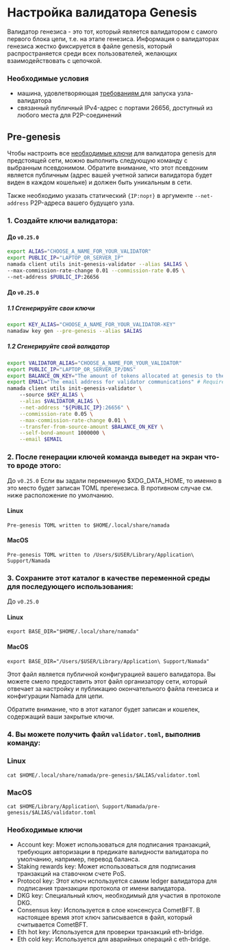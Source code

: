 
# Настройка валидатора Genesis

Валидатор генезиса  - это тот, который является валидатором с самого первого блока цепи, т.е. на этапе генезиса. Информация о валидаторах генезиса жестко фиксируется в файле genesis, который распространяется среди всех пользователей, желающих взаимодействовать с цепочкой.

### Необходимые условия

- машина, удовлетворяющая [требованиям ](../hardware.mdx)для запуска узла-валидатора
- связанный публичный IPv4-адрес с портами 26656, доступный из любого места для P2P-соединений

## Pre-genesis

Чтобы настроить все [необходимые ключи](#required-keys) для валидатора genesis для предстоящей сети, можно выполнить следующую команду с выбранным псевдонимом. Обратите внимание, что этот псевдоним является публичным (адрес вашей учетной записи валидатора будет виден в каждом кошельке) и должен быть уникальным в сети.

Также необходимо указать статический `{IP:порт}` в аргументе `--net-address` P2P-адреса вашего будущего узла.

### 1. Создайте ключи валидатора:

####  До `v0.25.0`
```bash copy
export ALIAS="CHOOSE_A_NAME_FOR_YOUR_VALIDATOR"
export PUBLIC_IP="LAPTOP_OR_SERVER_IP"
namada client utils init-genesis-validator --alias $ALIAS \
--max-commission-rate-change 0.01 --commission-rate 0.05 \
--net-address $PUBLIC_IP:26656
```

####  До `v0.25.0`

##### 1.1 Сгенерируйте свои ключи

``` bash
export KEY_ALIAS="CHOOSE_A_NAME_FOR_YOUR_VALIDATOR-KEY"
namadaw key gen --pre-genesis --alias $ALIAS
```
##### 1.2 Сгенерируйте свой валидатор

``` bash
export VALIDATOR_ALIAS="CHOOSE_A_NAME_FOR_YOUR_VALIDATOR"
export PUBLIC_IP="LAPTOP_OR_SERVER_IP/DNS"
export BALANCE_ON_KEY="The amount of tokens allocated at genesis to the key" # For testnets, usually 1000000000
export EMAIL="The email address for validator communications" # Required field, but can be a dummy email (although not recommended)
namada client utils init-genesis-validator \       
    --source $KEY_ALIAS \
    --alias $VALIDATOR_ALIAS \
    --net-address "${PUBLIC_IP}:26656" \
    --commission-rate 0.05 \
    --max-commission-rate-change 0.01 \
    --transfer-from-source-amount $BALANCE_ON_KEY \
    --self-bond-amount 1000000 \
    --email $EMAIL
```

### 2. После генерации ключей команда выведет на экран что-то вроде этого:
До `v0.25.0`
<Callout type="info">
Если вы задали переменную $XDG\_DATA\_HOME, то именно в это место будет записан TOML прегенезиса. В противном случае см. ниже расположение по умолчанию.
</Callout>

#### Linux 
```text copy
Pre-genesis TOML written to $HOME/.local/share/namada
```

#### MacOS
```text copy
Pre-genesis TOML written to /Users/$USER/Library/Application\ Support/Namada
```
### 3. Сохраните этот каталог в качестве переменной среды для последующего использования:

До `v0.25.0`
#### Linux 
```shell copy
export BASE_DIR="$HOME/.local/share/namada"
```
#### MacOS
```shell copy
export BASE_DIR="/Users/$USER/Library/Application\ Support/Namada"
```

Этот файл является публичной конфигурацией вашего валидатора. Вы можете смело предоставить этот файл организатору сети, который отвечает за настройку и публикацию окончательного файла генезиса и конфигурации Namada для цепи.

Обратите внимание, что в этот каталог будет записан и кошелек, содержащий ваши закрытые ключи.

### 4. Вы можете получить файл `validator.toml`, выполнив команду:

### Linux 
```shell copy
cat $HOME/.local/share/namada/pre-genesis/$ALIAS/validator.toml
```

### MacOS 
```shell copy
cat $HOME/Library/Application\ Support/Namada/pre-genesis/$ALIAS/validator.toml
```

### Необходимые ключи

- Account key: Может использоваться для подписания транзакций, требующих авторизации в предикате валидности валидатора по умолчанию, например, перевод баланса.
- Staking rewards key: Может использоваться для подписания транзакций на ставочном счете PoS.
- Protocol key: Этот ключ используется самим ledger валидатора для подписания транзакции протокола от имени валидатора.
- DKG key: Специальный ключ, необходимый для участия в протоколе DKG.
- Consensus key: Используется в слое консенсуса CometBFT. В настоящее время этот ключ записывается в файл, который считывается CometBFT.
- Eth hot key: Используется для проверки транзакций eth-bridge.
- Eth cold key: Используется для аварийных операций с eth-bridge.